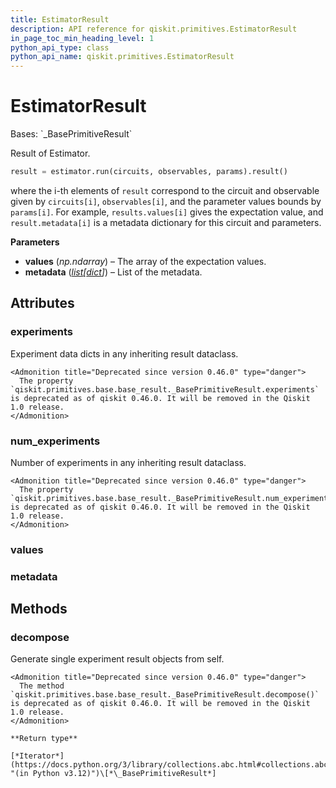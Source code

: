```yaml
---
title: EstimatorResult
description: API reference for qiskit.primitives.EstimatorResult
in_page_toc_min_heading_level: 1
python_api_type: class
python_api_name: qiskit.primitives.EstimatorResult
---
```


# EstimatorResult

<Class id="qiskit.primitives.EstimatorResult" github="https://github.com/qiskit/qiskit/tree/stable/0.46/qiskit/primitives/base/estimator_result.py" signature="qiskit.primitives.EstimatorResult(values, metadata)">
  Bases: `_BasePrimitiveResult`

  Result of Estimator.

  ```python
  result = estimator.run(circuits, observables, params).result()
  ```

  where the i-th elements of `result` correspond to the circuit and observable given by `circuits[i]`, `observables[i]`, and the parameter values bounds by `params[i]`. For example, `results.values[i]` gives the expectation value, and `result.metadata[i]` is a metadata dictionary for this circuit and parameters.

  **Parameters**

  *   **values** (*np.ndarray*) – The array of the expectation values.
  *   **metadata** ([*list*](https://docs.python.org/3/library/stdtypes.html#list "(in Python v3.12)")*\[*[*dict*](https://docs.python.org/3/library/stdtypes.html#dict "(in Python v3.12)")*]*) – List of the metadata.

  ## Attributes

  ### experiments

  <Attribute id="qiskit.primitives.EstimatorResult.experiments" name="experiments">
    Experiment data dicts in any inheriting result dataclass.

    <Admonition title="Deprecated since version 0.46.0" type="danger">
      The property `qiskit.primitives.base.base_result._BasePrimitiveResult.experiments` is deprecated as of qiskit 0.46.0. It will be removed in the Qiskit 1.0 release.
    </Admonition>
  </Attribute>

  ### num\_experiments

  <Attribute id="qiskit.primitives.EstimatorResult.num_experiments" name="num_experiments">
    Number of experiments in any inheriting result dataclass.

    <Admonition title="Deprecated since version 0.46.0" type="danger">
      The property `qiskit.primitives.base.base_result._BasePrimitiveResult.num_experiments` is deprecated as of qiskit 0.46.0. It will be removed in the Qiskit 1.0 release.
    </Admonition>
  </Attribute>

  ### values

  <Attribute id="qiskit.primitives.EstimatorResult.values" name="values" attributeTypeHint="np.ndarray[Any, np.dtype[np.float64]]" />

  ### metadata

  <Attribute id="qiskit.primitives.EstimatorResult.metadata" name="metadata" attributeTypeHint="list[dict[str, Any]]" />

  ## Methods

  ### decompose

  <Function id="qiskit.primitives.EstimatorResult.decompose" name="decompose" signature="decompose()">
    Generate single experiment result objects from self.

    <Admonition title="Deprecated since version 0.46.0" type="danger">
      The method `qiskit.primitives.base.base_result._BasePrimitiveResult.decompose()` is deprecated as of qiskit 0.46.0. It will be removed in the Qiskit 1.0 release.
    </Admonition>

    **Return type**

    [*Iterator*](https://docs.python.org/3/library/collections.abc.html#collections.abc.Iterator "(in Python v3.12)")\[*\_BasePrimitiveResult*]
  </Function>
</Class>

